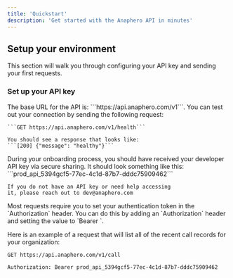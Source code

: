 ```yaml
---
title: 'Quickstart'
description: 'Get started with the Anaphero API in minutes'
---
```


## Setup your environment

This section will walk you through configuring your API key and sending your first requests.

### Set up your API key

<AccordionGroup>
<Accordion icon='code' title='Sending your first request'>
    The base URL for the API is: ```https://api.anaphero.com/v1```. You can test out your connection by sending the following request:

    ```GET https://api.anaphero.com/v1/health```

    You should see a response that looks like:
    ```[200] {"message": "healthy"}```

  </Accordion>
  <Accordion icon='key' title='Get your API key'>
    During your onboarding process, you should have received your developer API
    key via secure sharing. It should look something like this: ```prod_api_5394gcf5-77ec-4c1d-87b7-dddc75909462```

    If you do not have an API key or need help accessing
    it, please reach out to dev@anaphero.com

  </Accordion>

  <Accordion icon='lock' title='Using Protected Routes'>
    Most requests require you to set your authentication token in the `Authorization` header. You can do this by adding an `Authorization` header and setting the value to `Bearer <your_auth_token>`.

Here is an example of a request that will list all of the recent call records for your organization:

`GET https://api.anaphero.com/v1/call`

`Authorization: Bearer prod_api_5394gcf5-77ec-4c1d-87b7-dddc75909462`

  </Accordion>
  
  
</AccordionGroup>
